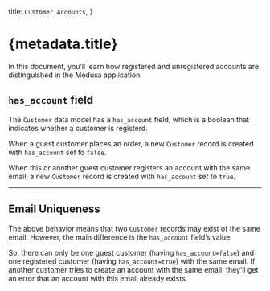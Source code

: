   title: `Customer Accounts`,
}

# {metadata.title}

In this document, you’ll learn how registered and unregistered accounts are distinguished in the Medusa application.

## `has_account` field

The `Customer` data model has a `has_account` field, which is a boolean that indicates whether a customer is registerd.

When a guest customer places an order, a new `Customer` record is created with `has_account` set to `false`.

When this or another guest customer registers an account with the same email, a new `Customer` record is created with `has_account` set to `true`.

---

## Email Uniqueness

The above behavior means that two `Customer` records may exist of the same email. However, the main difference is the `has_account` field’s value.

So, there can only be one guest customer (having `has_account=false`) and one registered customer (having `has_account=true`) with the same email. If another customer tries to create an account with the same email, they’ll get an error that an account with this email already exists.
